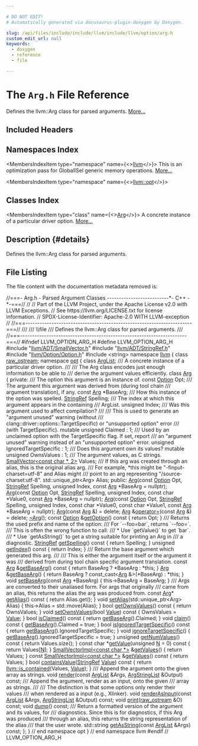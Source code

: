 ```yaml
---

# DO NOT EDIT!
# Automatically generated via docusaurus-plugin-doxygen by Doxygen.

slug: /api/files/include/include/llvm/include/llvm/option/arg-h
custom_edit_url: null
keywords:
  - doxygen
  - reference
  - file

---
```





# The `Arg.h` File Reference

<DoxygenPage pluginConfig={pluginConfig}>

Defines the llvm::Arg class for parsed arguments. <a href="#details">More...</a>

## Included Headers

<IncludesList>
<IncludesListItem
  filePath="llvm/ADT/SmallVector.h"
  permalink="/docs/api/files/include/include/llvm/include/llvm/adt/smallvector-h"
  isLocal="true" />
<IncludesListItem
  filePath="llvm/ADT/StringRef.h"
  permalink="/docs/api/files/include/include/llvm/include/llvm/adt/stringref-h"
  isLocal="true" />
<IncludesListItem
  filePath="llvm/Option/Option.h"
  permalink="/docs/api/files/include/include/llvm/include/llvm/option/option-h"
  isLocal="true" />
<IncludesListItem
  filePath="string"
  permalink=""
  isLocal="false" />
</IncludesList>

## Namespaces Index

<MembersIndex>

<MembersIndexItem
  type="namespace"
  name={<><a href="/docs/api/namespaces/llvm">llvm</a></>}>
This is an optimization pass for GlobalISel generic memory operations. <a href="/docs/api/namespaces/llvm/#details">More...</a>
</MembersIndexItem>

<MembersIndexItem
  type="namespace"
  name={<><a href="/docs/api/namespaces/llvm/opt">llvm::opt</a></>}>
</MembersIndexItem>

</MembersIndex>

## Classes Index

<MembersIndex>

<MembersIndexItem
  type="class"
  name={<><a href="/docs/api/classes/llvm/opt/arg">Arg</a></>}>
A concrete instance of a particular driver option. <a href="/docs/api/classes/llvm/opt/arg/#details">More...</a>
</MembersIndexItem>

</MembersIndex>

## Description {#details}

Defines the llvm::Arg class for parsed arguments.

## File Listing

The file content with the documentation metadata removed is:

<ProgramListing>

<Link id="l00001" /><CodeLine lineNumber="1"><span class="doxyHighlightComment">//===- Arg.h - Parsed Argument Classes --------------------------&#42;- C++ -&#42;-===//</span></CodeLine>
<Link id="l00002" /><CodeLine lineNumber="2"><span class="doxyHighlightComment">//</span></CodeLine>
<Link id="l00003" /><CodeLine lineNumber="3"><span class="doxyHighlightComment">// Part of the LLVM Project, under the Apache License v2.0 with LLVM Exceptions.</span></CodeLine>
<Link id="l00004" /><CodeLine lineNumber="4"><span class="doxyHighlightComment">// See https://llvm.org/LICENSE.txt for license information.</span></CodeLine>
<Link id="l00005" /><CodeLine lineNumber="5"><span class="doxyHighlightComment">// SPDX-License-Identifier: Apache-2.0 WITH LLVM-exception</span></CodeLine>
<Link id="l00006" /><CodeLine lineNumber="6"><span class="doxyHighlightComment">//</span></CodeLine>
<Link id="l00007" /><CodeLine lineNumber="7"><span class="doxyHighlightComment">//===----------------------------------------------------------------------===//</span></CodeLine>
<Link id="l00008" /><CodeLine lineNumber="8"><span class="doxyHighlightComment">///</span></CodeLine>
<Link id="l00009" /><CodeLine lineNumber="9"><span class="doxyHighlightComment">/// \\file</span></CodeLine>
<Link id="l00010" /><CodeLine lineNumber="10"><span class="doxyHighlightComment">/// Defines the llvm::Arg class for parsed arguments.</span></CodeLine>
<Link id="l00011" /><CodeLine lineNumber="11"><span class="doxyHighlightComment">///</span></CodeLine>
<Link id="l00012" /><CodeLine lineNumber="12"><span class="doxyHighlightComment">//===----------------------------------------------------------------------===//</span></CodeLine>
<Link id="l00013" /><CodeLine lineNumber="13"></CodeLine>
<Link id="l00014" /><CodeLine lineNumber="14"><span class="doxyHighlightPreprocessor">#ifndef LLVM&#95;OPTION&#95;ARG&#95;H</span></CodeLine>
<Link id="l00015" /><CodeLine lineNumber="15"><span class="doxyHighlightPreprocessor">#define LLVM&#95;OPTION&#95;ARG&#95;H</span></CodeLine>
<Link id="l00016" /><CodeLine lineNumber="16"></CodeLine>
<Link id="l00017" /><CodeLine lineNumber="17"><span class="doxyHighlightPreprocessor">#include &quot;<a href="/docs/api/files/include/include/llvm/include/llvm/adt/smallvector-h">llvm/ADT/SmallVector.h</a>&quot;</span></CodeLine>
<Link id="l00018" /><CodeLine lineNumber="18"><span class="doxyHighlightPreprocessor">#include &quot;<a href="/docs/api/files/include/include/llvm/include/llvm/adt/stringref-h">llvm/ADT/StringRef.h</a>&quot;</span></CodeLine>
<Link id="l00019" /><CodeLine lineNumber="19"><span class="doxyHighlightPreprocessor">#include &quot;<a href="/docs/api/files/include/include/llvm/include/llvm/option/option-h">llvm/Option/Option.h</a>&quot;</span></CodeLine>
<Link id="l00020" /><CodeLine lineNumber="20"><span class="doxyHighlightPreprocessor">#include &lt;string&gt;</span></CodeLine>
<Link id="l00021" /><CodeLine lineNumber="21"></CodeLine>
<Link id="l00022" /><CodeLine lineNumber="22"><span class="doxyHighlightKeyword">namespace </span><span class="doxyHighlight"><a href="/docs/api/namespaces/llvm">llvm</a> &#123;</span></CodeLine>
<Link id="l00023" /><CodeLine lineNumber="23"></CodeLine>
<Link id="l00024" /><CodeLine lineNumber="24"><span class="doxyHighlightKeyword">class </span><span class="doxyHighlight"><a href="/docs/api/classes/llvm/raw-ostream">raw&#95;ostream</a>;</span></CodeLine>
<Link id="l00025" /><CodeLine lineNumber="25"></CodeLine>
<Link id="l00026" /><CodeLine lineNumber="26" lineLink="/docs/api/namespaces/llvm/opt"><span class="doxyHighlightKeyword">namespace </span><span class="doxyHighlight"><a href="/docs/api/namespaces/llvm/opt">opt</a> &#123;</span></CodeLine>
<Link id="l00027" /><CodeLine lineNumber="27"></CodeLine>
<Link id="l00028" /><CodeLine lineNumber="28"><span class="doxyHighlightKeyword">class </span><span class="doxyHighlight"><a href="/docs/api/classes/llvm/opt/arglist">ArgList</a>;</span></CodeLine>
<Link id="l00029" /><CodeLine lineNumber="29"></CodeLine>
<Link id="l00030" /><CodeLine lineNumber="30"><span class="doxyHighlightComment">/// A concrete instance of a particular driver option.</span></CodeLine>
<Link id="l00031" /><CodeLine lineNumber="31"><span class="doxyHighlightComment">///</span></CodeLine>
<Link id="l00032" /><CodeLine lineNumber="32"><span class="doxyHighlightComment">/// The Arg class encodes just enough information to be able to</span></CodeLine>
<Link id="l00033" /><CodeLine lineNumber="33"><span class="doxyHighlightComment">/// derive the argument values efficiently.</span></CodeLine>
<Link id="l00034" /><CodeLine lineNumber="34" lineLink="/docs/api/classes/llvm/opt/arg"><span class="doxyHighlightKeyword">class </span><span class="doxyHighlight"><a href="/docs/api/classes/llvm/opt/arg/#a5b0d66db2f3d222a19a243a3c2ede670">Arg</a> &#123;</span></CodeLine>
<Link id="l00035" /><CodeLine lineNumber="35"><span class="doxyHighlightKeyword">private</span><span class="doxyHighlight">:</span></CodeLine>
<Link id="l00036" /><CodeLine lineNumber="36"><span class="doxyHighlightComment">  /// The option this argument is an instance of.</span></CodeLine>
<Link id="l00037" /><CodeLine lineNumber="37"><span class="doxyHighlight">  </span><span class="doxyHighlightKeyword">const</span><span class="doxyHighlight"> <a href="/docs/api/classes/llvm/opt/option">Option</a> Opt;</span></CodeLine>
<Link id="l00038" /><CodeLine lineNumber="38"></CodeLine>
<Link id="l00039" /><CodeLine lineNumber="39"><span class="doxyHighlightComment">  /// The argument this argument was derived from (during tool chain</span></CodeLine>
<Link id="l00040" /><CodeLine lineNumber="40"><span class="doxyHighlightComment">  /// argument translation), if any.</span></CodeLine>
<Link id="l00041" /><CodeLine lineNumber="41"><span class="doxyHighlight">  </span><span class="doxyHighlightKeyword">const</span><span class="doxyHighlight"> <a href="/docs/api/classes/llvm/opt/arg/#a5b0d66db2f3d222a19a243a3c2ede670">Arg</a> &#42;BaseArg;</span></CodeLine>
<Link id="l00042" /><CodeLine lineNumber="42"></CodeLine>
<Link id="l00043" /><CodeLine lineNumber="43"><span class="doxyHighlightComment">  /// How this instance of the option was spelled.</span></CodeLine>
<Link id="l00044" /><CodeLine lineNumber="44"><span class="doxyHighlight">  <a href="/docs/api/classes/llvm/stringref">StringRef</a> Spelling;</span></CodeLine>
<Link id="l00045" /><CodeLine lineNumber="45"></CodeLine>
<Link id="l00046" /><CodeLine lineNumber="46"><span class="doxyHighlightComment">  /// The index at which this argument appears in the containing</span></CodeLine>
<Link id="l00047" /><CodeLine lineNumber="47"><span class="doxyHighlightComment">  /// ArgList.</span></CodeLine>
<Link id="l00048" /><CodeLine lineNumber="48"><span class="doxyHighlight">  </span><span class="doxyHighlightKeywordType">unsigned</span><span class="doxyHighlight"> Index;</span></CodeLine>
<Link id="l00049" /><CodeLine lineNumber="49"></CodeLine>
<Link id="l00050" /><CodeLine lineNumber="50"><span class="doxyHighlightComment">  /// Was this argument used to affect compilation?</span></CodeLine>
<Link id="l00051" /><CodeLine lineNumber="51"><span class="doxyHighlightComment">  ///</span></CodeLine>
<Link id="l00052" /><CodeLine lineNumber="52"><span class="doxyHighlightComment">  /// This is used to generate an &quot;argument unused&quot; warning (without</span></CodeLine>
<Link id="l00053" /><CodeLine lineNumber="53"><span class="doxyHighlightComment">  /// clang::driver::options::TargetSpecific) or &quot;unsupported option&quot; error</span></CodeLine>
<Link id="l00054" /><CodeLine lineNumber="54"><span class="doxyHighlightComment">  /// (with TargetSpecific).</span></CodeLine>
<Link id="l00055" /><CodeLine lineNumber="55"><span class="doxyHighlight">  </span><span class="doxyHighlightKeyword">mutable</span><span class="doxyHighlight"> </span><span class="doxyHighlightKeywordType">unsigned</span><span class="doxyHighlight"> Claimed : 1;</span></CodeLine>
<Link id="l00056" /><CodeLine lineNumber="56"></CodeLine>
<Link id="l00057" /><CodeLine lineNumber="57"><span class="doxyHighlightComment">  /// Used by an unclaimed option with the TargetSpecific flag. If set, report</span></CodeLine>
<Link id="l00058" /><CodeLine lineNumber="58"><span class="doxyHighlightComment">  /// an &quot;argument unused&quot; warning instead of an &quot;unsupported option&quot; error.</span></CodeLine>
<Link id="l00059" /><CodeLine lineNumber="59"><span class="doxyHighlight">  </span><span class="doxyHighlightKeywordType">unsigned</span><span class="doxyHighlight"> IgnoredTargetSpecific : 1;</span></CodeLine>
<Link id="l00060" /><CodeLine lineNumber="60"></CodeLine>
<Link id="l00061" /><CodeLine lineNumber="61"><span class="doxyHighlightComment">  /// Does this argument own its values?</span></CodeLine>
<Link id="l00062" /><CodeLine lineNumber="62"><span class="doxyHighlight">  </span><span class="doxyHighlightKeyword">mutable</span><span class="doxyHighlight"> </span><span class="doxyHighlightKeywordType">unsigned</span><span class="doxyHighlight"> OwnsValues : 1;</span></CodeLine>
<Link id="l00063" /><CodeLine lineNumber="63"></CodeLine>
<Link id="l00064" /><CodeLine lineNumber="64"><span class="doxyHighlightComment">  /// The argument values, as C strings.</span></CodeLine>
<Link id="l00065" /><CodeLine lineNumber="65"><span class="doxyHighlight">  <a href="/docs/api/classes/llvm/smallvector">SmallVector&lt;const char &#42;, 2&gt;</a> Values;</span></CodeLine>
<Link id="l00066" /><CodeLine lineNumber="66"></CodeLine>
<Link id="l00067" /><CodeLine lineNumber="67"><span class="doxyHighlightComment">  /// If this arg was created through an alias, this is the original alias arg.</span></CodeLine>
<Link id="l00068" /><CodeLine lineNumber="68"><span class="doxyHighlightComment">  /// For example, &#42;this might be &quot;-finput-charset=utf-8&quot; and Alias might</span></CodeLine>
<Link id="l00069" /><CodeLine lineNumber="69"><span class="doxyHighlightComment">  /// point to an arg representing &quot;/source-charset:utf-8&quot;.</span></CodeLine>
<Link id="l00070" /><CodeLine lineNumber="70"><span class="doxyHighlight">  std::unique&#95;ptr&lt;Arg&gt; Alias;</span></CodeLine>
<Link id="l00071" /><CodeLine lineNumber="71"></CodeLine>
<Link id="l00072" /><CodeLine lineNumber="72"><span class="doxyHighlightKeyword">public</span><span class="doxyHighlight">:</span></CodeLine>
<Link id="l00073" /><CodeLine lineNumber="73"><span class="doxyHighlight">  <a href="/docs/api/classes/llvm/opt/arg/#a5b0d66db2f3d222a19a243a3c2ede670">Arg</a>(</span><span class="doxyHighlightKeyword">const</span><span class="doxyHighlight"> <a href="/docs/api/classes/llvm/opt/option">Option</a> Opt, <a href="/docs/api/classes/llvm/stringref">StringRef</a> Spelling, </span><span class="doxyHighlightKeywordType">unsigned</span><span class="doxyHighlight"> Index,</span></CodeLine>
<Link id="l00074" /><CodeLine lineNumber="74"><span class="doxyHighlight">      </span><span class="doxyHighlightKeyword">const</span><span class="doxyHighlight"> <a href="/docs/api/classes/llvm/opt/arg/#a5b0d66db2f3d222a19a243a3c2ede670">Arg</a> &#42;BaseArg = </span><span class="doxyHighlightKeyword">nullptr</span><span class="doxyHighlight">);</span></CodeLine>
<Link id="l00075" /><CodeLine lineNumber="75"><span class="doxyHighlight">  <a href="/docs/api/classes/llvm/opt/arg/#a5b0d66db2f3d222a19a243a3c2ede670">Arg</a>(</span><span class="doxyHighlightKeyword">const</span><span class="doxyHighlight"> <a href="/docs/api/classes/llvm/opt/option">Option</a> Opt, <a href="/docs/api/classes/llvm/stringref">StringRef</a> Spelling, </span><span class="doxyHighlightKeywordType">unsigned</span><span class="doxyHighlight"> Index,</span></CodeLine>
<Link id="l00076" /><CodeLine lineNumber="76"><span class="doxyHighlight">      </span><span class="doxyHighlightKeyword">const</span><span class="doxyHighlight"> </span><span class="doxyHighlightKeywordType">char</span><span class="doxyHighlight"> &#42;Value0, </span><span class="doxyHighlightKeyword">const</span><span class="doxyHighlight"> <a href="/docs/api/classes/llvm/opt/arg/#a5b0d66db2f3d222a19a243a3c2ede670">Arg</a> &#42;BaseArg = </span><span class="doxyHighlightKeyword">nullptr</span><span class="doxyHighlight">);</span></CodeLine>
<Link id="l00077" /><CodeLine lineNumber="77"><span class="doxyHighlight">  <a href="/docs/api/classes/llvm/opt/arg/#a5b0d66db2f3d222a19a243a3c2ede670">Arg</a>(</span><span class="doxyHighlightKeyword">const</span><span class="doxyHighlight"> <a href="/docs/api/classes/llvm/opt/option">Option</a> Opt, <a href="/docs/api/classes/llvm/stringref">StringRef</a> Spelling, </span><span class="doxyHighlightKeywordType">unsigned</span><span class="doxyHighlight"> Index,</span></CodeLine>
<Link id="l00078" /><CodeLine lineNumber="78"><span class="doxyHighlight">      </span><span class="doxyHighlightKeyword">const</span><span class="doxyHighlight"> </span><span class="doxyHighlightKeywordType">char</span><span class="doxyHighlight"> &#42;Value0, </span><span class="doxyHighlightKeyword">const</span><span class="doxyHighlight"> </span><span class="doxyHighlightKeywordType">char</span><span class="doxyHighlight"> &#42;Value1, </span><span class="doxyHighlightKeyword">const</span><span class="doxyHighlight"> <a href="/docs/api/classes/llvm/opt/arg/#a5b0d66db2f3d222a19a243a3c2ede670">Arg</a> &#42;BaseArg = </span><span class="doxyHighlightKeyword">nullptr</span><span class="doxyHighlight">);</span></CodeLine>
<Link id="l00079" /><CodeLine lineNumber="79" lineLink="/docs/api/classes/llvm/opt/arg/#a86caf310a5976603997aa99a80a1601f"><span class="doxyHighlight">  <a href="/docs/api/classes/llvm/opt/arg/#a86caf310a5976603997aa99a80a1601f">Arg</a>(</span><span class="doxyHighlightKeyword">const</span><span class="doxyHighlight"> <a href="/docs/api/classes/llvm/opt/arg/#a5b0d66db2f3d222a19a243a3c2ede670">Arg</a> &amp;) = </span><span class="doxyHighlightKeyword">delete</span><span class="doxyHighlight">;</span></CodeLine>
<Link id="l00080" /><CodeLine lineNumber="80" lineLink="/docs/api/classes/llvm/opt/arg/#a62592ff96a912f9c4734124b9fcd8a19"><span class="doxyHighlight">  <a href="/docs/api/classes/llvm/opt/arg/#a5b0d66db2f3d222a19a243a3c2ede670">Arg</a> &amp;<a href="/docs/api/classes/llvm/opt/arg/#a62592ff96a912f9c4734124b9fcd8a19">operator=</a>(</span><span class="doxyHighlightKeyword">const</span><span class="doxyHighlight"> <a href="/docs/api/classes/llvm/opt/arg/#a5b0d66db2f3d222a19a243a3c2ede670">Arg</a> &amp;) = </span><span class="doxyHighlightKeyword">delete</span><span class="doxyHighlight">;</span></CodeLine>
<Link id="l00081" /><CodeLine lineNumber="81"><span class="doxyHighlight">  <a href="/docs/api/classes/llvm/opt/arg/#ac134760e8dc2be78ae5fc7b13d5fc05c">~Arg</a>();</span></CodeLine>
<Link id="l00082" /><CodeLine lineNumber="82"></CodeLine>
<Link id="l00083" /><CodeLine lineNumber="83" lineLink="/docs/api/classes/llvm/opt/arg/#a666ec80cc708a588992a87278c4e1f74"><span class="doxyHighlight">  </span><span class="doxyHighlightKeyword">const</span><span class="doxyHighlight"> <a href="/docs/api/classes/llvm/opt/option">Option</a> &amp;<a href="/docs/api/classes/llvm/opt/arg/#a666ec80cc708a588992a87278c4e1f74">getOption</a>()</span><span class="doxyHighlightKeyword"> const </span><span class="doxyHighlight">&#123; </span><span class="doxyHighlightKeywordFlow">return</span><span class="doxyHighlight"> Opt; &#125;</span></CodeLine>
<Link id="l00084" /><CodeLine lineNumber="84"></CodeLine>
<Link id="l00085" /><CodeLine lineNumber="85"><span class="doxyHighlightComment">  /// Returns the used prefix and name of the option:</span></CodeLine>
<Link id="l00086" /><CodeLine lineNumber="86"><span class="doxyHighlightComment">  /// For &#96;--foo=bar&#96;, returns &#96;--foo=&#96;.</span></CodeLine>
<Link id="l00087" /><CodeLine lineNumber="87"><span class="doxyHighlightComment">  /// This is often the wrong function to call:</span></CodeLine>
<Link id="l00088" /><CodeLine lineNumber="88"><span class="doxyHighlightComment">  /// &#42; Use &#96;getValue()&#96; to get &#96;bar&#96;.</span></CodeLine>
<Link id="l00089" /><CodeLine lineNumber="89"><span class="doxyHighlightComment">  /// &#42; Use &#96;getAsString()&#96; to get a string suitable for printing an Arg in</span></CodeLine>
<Link id="l00090" /><CodeLine lineNumber="90"><span class="doxyHighlightComment">  ///   a diagnostic.</span></CodeLine>
<Link id="l00091" /><CodeLine lineNumber="91" lineLink="/docs/api/classes/llvm/opt/arg/#a4e47a861c3eadf9c29201f82d126871a"><span class="doxyHighlight">  <a href="/docs/api/classes/llvm/stringref">StringRef</a> <a href="/docs/api/classes/llvm/opt/arg/#a4e47a861c3eadf9c29201f82d126871a">getSpelling</a>()</span><span class="doxyHighlightKeyword"> const </span><span class="doxyHighlight">&#123; </span><span class="doxyHighlightKeywordFlow">return</span><span class="doxyHighlight"> Spelling; &#125;</span></CodeLine>
<Link id="l00092" /><CodeLine lineNumber="92"></CodeLine>
<Link id="l00093" /><CodeLine lineNumber="93" lineLink="/docs/api/classes/llvm/opt/arg/#aa4bc2ba2f9a43c63f42d58d8412c6eda"><span class="doxyHighlight">  </span><span class="doxyHighlightKeywordType">unsigned</span><span class="doxyHighlight"> <a href="/docs/api/classes/llvm/opt/arg/#aa4bc2ba2f9a43c63f42d58d8412c6eda">getIndex</a>()</span><span class="doxyHighlightKeyword"> const </span><span class="doxyHighlight">&#123; </span><span class="doxyHighlightKeywordFlow">return</span><span class="doxyHighlight"> Index; &#125;</span></CodeLine>
<Link id="l00094" /><CodeLine lineNumber="94"></CodeLine>
<Link id="l00095" /><CodeLine lineNumber="95"><span class="doxyHighlightComment">  /// Return the base argument which generated this arg.</span></CodeLine>
<Link id="l00096" /><CodeLine lineNumber="96"><span class="doxyHighlightComment">  ///</span></CodeLine>
<Link id="l00097" /><CodeLine lineNumber="97"><span class="doxyHighlightComment">  /// This is either the argument itself or the argument it was</span></CodeLine>
<Link id="l00098" /><CodeLine lineNumber="98"><span class="doxyHighlightComment">  /// derived from during tool chain specific argument translation.</span></CodeLine>
<Link id="l00099" /><CodeLine lineNumber="99" lineLink="/docs/api/classes/llvm/opt/arg/#a14874091f02f61eef3906ebf03701d05"><span class="doxyHighlight">  </span><span class="doxyHighlightKeyword">const</span><span class="doxyHighlight"> <a href="/docs/api/classes/llvm/opt/arg/#a5b0d66db2f3d222a19a243a3c2ede670">Arg</a> &amp;<a href="/docs/api/classes/llvm/opt/arg/#a14874091f02f61eef3906ebf03701d05">getBaseArg</a>()</span><span class="doxyHighlightKeyword"> const </span><span class="doxyHighlight">&#123;</span></CodeLine>
<Link id="l00100" /><CodeLine lineNumber="100"><span class="doxyHighlight">    </span><span class="doxyHighlightKeywordFlow">return</span><span class="doxyHighlight"> BaseArg ? &#42;BaseArg : &#42;</span><span class="doxyHighlightKeyword">this</span><span class="doxyHighlight">;</span></CodeLine>
<Link id="l00101" /><CodeLine lineNumber="101"><span class="doxyHighlight">  &#125;</span></CodeLine>
<Link id="l00102" /><CodeLine lineNumber="102" lineLink="/docs/api/classes/llvm/opt/arg/#a75cbed0ab331ea130c7ed6ca4d9b2e50"><span class="doxyHighlight">  <a href="/docs/api/classes/llvm/opt/arg/#a5b0d66db2f3d222a19a243a3c2ede670">Arg</a> &amp;<a href="/docs/api/classes/llvm/opt/arg/#a75cbed0ab331ea130c7ed6ca4d9b2e50">getBaseArg</a>() &#123; </span><span class="doxyHighlightKeywordFlow">return</span><span class="doxyHighlight"> BaseArg ? </span><span class="doxyHighlightKeyword">const&#95;cast&lt;</span><span class="doxyHighlight"><a href="/docs/api/classes/llvm/opt/arg/#a5b0d66db2f3d222a19a243a3c2ede670">Arg</a> &amp;</span><span class="doxyHighlightKeyword">&gt;</span><span class="doxyHighlight">(&#42;BaseArg) : &#42;</span><span class="doxyHighlightKeyword">this</span><span class="doxyHighlight">; &#125;</span></CodeLine>
<Link id="l00103" /><CodeLine lineNumber="103" lineLink="/docs/api/classes/llvm/opt/arg/#a8f09f1a62e0c45d4a382ea58bd117933"><span class="doxyHighlight">  </span><span class="doxyHighlightKeywordType">void</span><span class="doxyHighlight"> <a href="/docs/api/classes/llvm/opt/arg/#a8f09f1a62e0c45d4a382ea58bd117933">setBaseArg</a>(</span><span class="doxyHighlightKeyword">const</span><span class="doxyHighlight"> <a href="/docs/api/classes/llvm/opt/arg/#a5b0d66db2f3d222a19a243a3c2ede670">Arg</a> &#42;BaseArg) &#123; this-&gt;BaseArg = BaseArg; &#125;</span></CodeLine>
<Link id="l00104" /><CodeLine lineNumber="104"></CodeLine>
<Link id="l00105" /><CodeLine lineNumber="105"><span class="doxyHighlightComment">  /// Args are converted to their unaliased form.  For args that originally</span></CodeLine>
<Link id="l00106" /><CodeLine lineNumber="106"><span class="doxyHighlightComment">  /// came from an alias, this returns the alias the arg was produced from.</span></CodeLine>
<Link id="l00107" /><CodeLine lineNumber="107" lineLink="/docs/api/classes/llvm/opt/arg/#aadc3b8d31ac039482bfa90b88eb4bc7f"><span class="doxyHighlight">  </span><span class="doxyHighlightKeyword">const</span><span class="doxyHighlight"> <a href="/docs/api/classes/llvm/opt/arg/#a5b0d66db2f3d222a19a243a3c2ede670">Arg</a>&#42; <a href="/docs/api/classes/llvm/opt/arg/#aadc3b8d31ac039482bfa90b88eb4bc7f">getAlias</a>()</span><span class="doxyHighlightKeyword"> const </span><span class="doxyHighlight">&#123; </span><span class="doxyHighlightKeywordFlow">return</span><span class="doxyHighlight"> Alias.get(); &#125;</span></CodeLine>
<Link id="l00108" /><CodeLine lineNumber="108" lineLink="/docs/api/classes/llvm/opt/arg/#a2bc085c3dfadc9cd2e1e07301b612827"><span class="doxyHighlight">  </span><span class="doxyHighlightKeywordType">void</span><span class="doxyHighlight"> <a href="/docs/api/classes/llvm/opt/arg/#a2bc085c3dfadc9cd2e1e07301b612827">setAlias</a>(std::unique&#95;ptr&lt;Arg&gt; Alias) &#123; this-&gt;Alias = std::move(Alias); &#125;</span></CodeLine>
<Link id="l00109" /><CodeLine lineNumber="109"></CodeLine>
<Link id="l00110" /><CodeLine lineNumber="110" lineLink="/docs/api/classes/llvm/opt/arg/#a29d52b9fb127c8147a41bda94dbe004c"><span class="doxyHighlight">  </span><span class="doxyHighlightKeywordType">bool</span><span class="doxyHighlight"> <a href="/docs/api/classes/llvm/opt/arg/#a29d52b9fb127c8147a41bda94dbe004c">getOwnsValues</a>()</span><span class="doxyHighlightKeyword"> const </span><span class="doxyHighlight">&#123; </span><span class="doxyHighlightKeywordFlow">return</span><span class="doxyHighlight"> OwnsValues; &#125;</span></CodeLine>
<Link id="l00111" /><CodeLine lineNumber="111" lineLink="/docs/api/classes/llvm/opt/arg/#a7ff387bacccd19c72cfd221be08db836"><span class="doxyHighlight">  </span><span class="doxyHighlightKeywordType">void</span><span class="doxyHighlight"> <a href="/docs/api/classes/llvm/opt/arg/#a7ff387bacccd19c72cfd221be08db836">setOwnsValues</a>(</span><span class="doxyHighlightKeywordType">bool</span><span class="doxyHighlight"> <a href="/docs/api/classes/llvm/value">Value</a>)</span><span class="doxyHighlightKeyword"> const </span><span class="doxyHighlight">&#123; OwnsValues = <a href="/docs/api/classes/llvm/value">Value</a>; &#125;</span></CodeLine>
<Link id="l00112" /><CodeLine lineNumber="112"></CodeLine>
<Link id="l00113" /><CodeLine lineNumber="113" lineLink="/docs/api/classes/llvm/opt/arg/#a78b7b00f492ac682e070f08e6a263d33"><span class="doxyHighlight">  </span><span class="doxyHighlightKeywordType">bool</span><span class="doxyHighlight"> <a href="/docs/api/classes/llvm/opt/arg/#a78b7b00f492ac682e070f08e6a263d33">isClaimed</a>()</span><span class="doxyHighlightKeyword"> const </span><span class="doxyHighlight">&#123; </span><span class="doxyHighlightKeywordFlow">return</span><span class="doxyHighlight"> <a href="/docs/api/classes/llvm/opt/arg/#a14874091f02f61eef3906ebf03701d05">getBaseArg</a>().Claimed; &#125;</span></CodeLine>
<Link id="l00114" /><CodeLine lineNumber="114" lineLink="/docs/api/classes/llvm/opt/arg/#acb283e68273392bc0169fe79b4e8e134"><span class="doxyHighlight">  </span><span class="doxyHighlightKeywordType">void</span><span class="doxyHighlight"> <a href="/docs/api/classes/llvm/opt/arg/#acb283e68273392bc0169fe79b4e8e134">claim</a>()</span><span class="doxyHighlightKeyword"> const </span><span class="doxyHighlight">&#123; <a href="/docs/api/classes/llvm/opt/arg/#a14874091f02f61eef3906ebf03701d05">getBaseArg</a>().Claimed = </span><span class="doxyHighlightKeyword">true</span><span class="doxyHighlight">; &#125;</span></CodeLine>
<Link id="l00115" /><CodeLine lineNumber="115"></CodeLine>
<Link id="l00116" /><CodeLine lineNumber="116" lineLink="/docs/api/classes/llvm/opt/arg/#ada99fd6a3a004b686ca49375b9208d10"><span class="doxyHighlight">  </span><span class="doxyHighlightKeywordType">bool</span><span class="doxyHighlight"> <a href="/docs/api/classes/llvm/opt/arg/#ada99fd6a3a004b686ca49375b9208d10">isIgnoredTargetSpecific</a>()</span><span class="doxyHighlightKeyword"> const </span><span class="doxyHighlight">&#123;</span></CodeLine>
<Link id="l00117" /><CodeLine lineNumber="117"><span class="doxyHighlight">    </span><span class="doxyHighlightKeywordFlow">return</span><span class="doxyHighlight"> <a href="/docs/api/classes/llvm/opt/arg/#a14874091f02f61eef3906ebf03701d05">getBaseArg</a>().IgnoredTargetSpecific;</span></CodeLine>
<Link id="l00118" /><CodeLine lineNumber="118"><span class="doxyHighlight">  &#125;</span></CodeLine>
<Link id="l00119" /><CodeLine lineNumber="119" lineLink="/docs/api/classes/llvm/opt/arg/#a8d02fe7a5fa8fc4956680c0fc7a8c0a5"><span class="doxyHighlight">  </span><span class="doxyHighlightKeywordType">void</span><span class="doxyHighlight"> <a href="/docs/api/classes/llvm/opt/arg/#a8d02fe7a5fa8fc4956680c0fc7a8c0a5">ignoreTargetSpecific</a>() &#123;</span></CodeLine>
<Link id="l00120" /><CodeLine lineNumber="120"><span class="doxyHighlight">    <a href="/docs/api/classes/llvm/opt/arg/#a14874091f02f61eef3906ebf03701d05">getBaseArg</a>().IgnoredTargetSpecific = </span><span class="doxyHighlightKeyword">true</span><span class="doxyHighlight">;</span></CodeLine>
<Link id="l00121" /><CodeLine lineNumber="121"><span class="doxyHighlight">  &#125;</span></CodeLine>
<Link id="l00122" /><CodeLine lineNumber="122"></CodeLine>
<Link id="l00123" /><CodeLine lineNumber="123" lineLink="/docs/api/classes/llvm/opt/arg/#a90ae7bd6767672f9380640a5b784d04f"><span class="doxyHighlight">  </span><span class="doxyHighlightKeywordType">unsigned</span><span class="doxyHighlight"> <a href="/docs/api/classes/llvm/opt/arg/#a90ae7bd6767672f9380640a5b784d04f">getNumValues</a>()</span><span class="doxyHighlightKeyword"> const </span><span class="doxyHighlight">&#123; </span><span class="doxyHighlightKeywordFlow">return</span><span class="doxyHighlight"> Values.size(); &#125;</span></CodeLine>
<Link id="l00124" /><CodeLine lineNumber="124"></CodeLine>
<Link id="l00125" /><CodeLine lineNumber="125" lineLink="/docs/api/classes/llvm/opt/arg/#ac268590692356db84db78050196b4940"><span class="doxyHighlight">  </span><span class="doxyHighlightKeyword">const</span><span class="doxyHighlight"> </span><span class="doxyHighlightKeywordType">char</span><span class="doxyHighlight"> &#42;<a href="/docs/api/classes/llvm/opt/arg/#ac268590692356db84db78050196b4940">getValue</a>(</span><span class="doxyHighlightKeywordType">unsigned</span><span class="doxyHighlight"> <a href="/docs/api/files/lib/lib/support/regcomp-c/#a0240ac851181b84ac374872dc5434ee4">N</a> = 0)</span><span class="doxyHighlightKeyword"> const </span><span class="doxyHighlight">&#123;</span></CodeLine>
<Link id="l00126" /><CodeLine lineNumber="126"><span class="doxyHighlight">    </span><span class="doxyHighlightKeywordFlow">return</span><span class="doxyHighlight"> Values&#91;<a href="/docs/api/files/lib/lib/support/regcomp-c/#a0240ac851181b84ac374872dc5434ee4">N</a>&#93;;</span></CodeLine>
<Link id="l00127" /><CodeLine lineNumber="127"><span class="doxyHighlight">  &#125;</span></CodeLine>
<Link id="l00128" /><CodeLine lineNumber="128"></CodeLine>
<Link id="l00129" /><CodeLine lineNumber="129" lineLink="/docs/api/classes/llvm/opt/arg/#a5fae2e9403c3f2b91455abe787c41add"><span class="doxyHighlight">  <a href="/docs/api/classes/llvm/smallvectorimpl">SmallVectorImpl&lt;const char &#42;&gt;</a> &amp;<a href="/docs/api/classes/llvm/opt/arg/#a5fae2e9403c3f2b91455abe787c41add">getValues</a>() &#123; </span><span class="doxyHighlightKeywordFlow">return</span><span class="doxyHighlight"> Values; &#125;</span></CodeLine>
<Link id="l00130" /><CodeLine lineNumber="130" lineLink="/docs/api/classes/llvm/opt/arg/#aad0ffef2b55df118bcf9d392785370b9"><span class="doxyHighlight">  </span><span class="doxyHighlightKeyword">const</span><span class="doxyHighlight"> <a href="/docs/api/classes/llvm/smallvectorimpl">SmallVectorImpl&lt;const char &#42;&gt;</a> &amp;<a href="/docs/api/classes/llvm/opt/arg/#aad0ffef2b55df118bcf9d392785370b9">getValues</a>()</span><span class="doxyHighlightKeyword"> const </span><span class="doxyHighlight">&#123; </span><span class="doxyHighlightKeywordFlow">return</span><span class="doxyHighlight"> Values; &#125;</span></CodeLine>
<Link id="l00131" /><CodeLine lineNumber="131"></CodeLine>
<Link id="l00132" /><CodeLine lineNumber="132" lineLink="/docs/api/classes/llvm/opt/arg/#a17be2db4b7f70cff4544ab05ddd8c1c6"><span class="doxyHighlight">  </span><span class="doxyHighlightKeywordType">bool</span><span class="doxyHighlight"> <a href="/docs/api/classes/llvm/opt/arg/#a17be2db4b7f70cff4544ab05ddd8c1c6">containsValue</a>(<a href="/docs/api/classes/llvm/stringref">StringRef</a> <a href="/docs/api/classes/llvm/value">Value</a>)</span><span class="doxyHighlightKeyword"> const </span><span class="doxyHighlight">&#123;</span></CodeLine>
<Link id="l00133" /><CodeLine lineNumber="133"><span class="doxyHighlight">    </span><span class="doxyHighlightKeywordFlow">return</span><span class="doxyHighlight"> <a href="/docs/api/namespaces/llvm/#acd1cd968cb420c82d70926920fcdc7d7">llvm::is&#95;contained</a>(Values, <a href="/docs/api/classes/llvm/value">Value</a>);</span></CodeLine>
<Link id="l00134" /><CodeLine lineNumber="134"><span class="doxyHighlight">  &#125;</span></CodeLine>
<Link id="l00135" /><CodeLine lineNumber="135"></CodeLine>
<Link id="l00136" /><CodeLine lineNumber="136"><span class="doxyHighlightComment">  /// Append the argument onto the given array as strings.</span></CodeLine>
<Link id="l00137" /><CodeLine lineNumber="137"><span class="doxyHighlight">  </span><span class="doxyHighlightKeywordType">void</span><span class="doxyHighlight"> <a href="/docs/api/classes/llvm/opt/arg/#a05377ec092a5d076c82dd3285317e6fa">render</a>(</span><span class="doxyHighlightKeyword">const</span><span class="doxyHighlight"> <a href="/docs/api/classes/llvm/opt/arglist">ArgList</a> &amp;Args, <a href="/docs/api/namespaces/llvm/opt/#a2ceb2416aeccdb4b087e29abc8c6b52f">ArgStringList</a> &amp;Output) </span><span class="doxyHighlightKeyword">const</span><span class="doxyHighlight">;</span></CodeLine>
<Link id="l00138" /><CodeLine lineNumber="138"></CodeLine>
<Link id="l00139" /><CodeLine lineNumber="139"><span class="doxyHighlightComment">  /// Append the argument, render as an input, onto the given</span></CodeLine>
<Link id="l00140" /><CodeLine lineNumber="140"><span class="doxyHighlightComment">  /// array as strings.</span></CodeLine>
<Link id="l00141" /><CodeLine lineNumber="141"><span class="doxyHighlightComment">  ///</span></CodeLine>
<Link id="l00142" /><CodeLine lineNumber="142"><span class="doxyHighlightComment">  /// The distinction is that some options only render their values</span></CodeLine>
<Link id="l00143" /><CodeLine lineNumber="143"><span class="doxyHighlightComment">  /// when rendered as a input (e.g., Xlinker).</span></CodeLine>
<Link id="l00144" /><CodeLine lineNumber="144"><span class="doxyHighlight">  </span><span class="doxyHighlightKeywordType">void</span><span class="doxyHighlight"> <a href="/docs/api/classes/llvm/opt/arg/#a488519e74a0b6299d29bc459588a0329">renderAsInput</a>(</span><span class="doxyHighlightKeyword">const</span><span class="doxyHighlight"> <a href="/docs/api/classes/llvm/opt/arglist">ArgList</a> &amp;Args, <a href="/docs/api/namespaces/llvm/opt/#a2ceb2416aeccdb4b087e29abc8c6b52f">ArgStringList</a> &amp;Output) </span><span class="doxyHighlightKeyword">const</span><span class="doxyHighlight">;</span></CodeLine>
<Link id="l00145" /><CodeLine lineNumber="145"></CodeLine>
<Link id="l00146" /><CodeLine lineNumber="146"><span class="doxyHighlight">  </span><span class="doxyHighlightKeywordType">void</span><span class="doxyHighlight"> <a href="/docs/api/classes/llvm/opt/arg/#a464b1d11aaca4d524f715c9b2e15de78">print</a>(<a href="/docs/api/classes/llvm/raw-ostream">raw&#95;ostream</a> &amp;O) </span><span class="doxyHighlightKeyword">const</span><span class="doxyHighlight">;</span></CodeLine>
<Link id="l00147" /><CodeLine lineNumber="147"><span class="doxyHighlight">  </span><span class="doxyHighlightKeywordType">void</span><span class="doxyHighlight"> <a href="/docs/api/classes/llvm/opt/arg/#aa7d9157a59af2af0d91f5173526d642a">dump</a>() </span><span class="doxyHighlightKeyword">const</span><span class="doxyHighlight">;</span></CodeLine>
<Link id="l00148" /><CodeLine lineNumber="148"></CodeLine>
<Link id="l00149" /><CodeLine lineNumber="149"><span class="doxyHighlightComment">  /// Return a formatted version of the argument and its values, for</span></CodeLine>
<Link id="l00150" /><CodeLine lineNumber="150"><span class="doxyHighlightComment">  /// diagnostics. Since this is for diagnostics, if this Arg was produced</span></CodeLine>
<Link id="l00151" /><CodeLine lineNumber="151"><span class="doxyHighlightComment">  /// through an alias, this returns the string representation of the alias</span></CodeLine>
<Link id="l00152" /><CodeLine lineNumber="152"><span class="doxyHighlightComment">  /// that the user wrote.</span></CodeLine>
<Link id="l00153" /><CodeLine lineNumber="153"><span class="doxyHighlight">  std::string <a href="/docs/api/classes/llvm/opt/arg/#a63bdece47c81d3a6e63de19cb824b788">getAsString</a>(</span><span class="doxyHighlightKeyword">const</span><span class="doxyHighlight"> <a href="/docs/api/classes/llvm/opt/arglist">ArgList</a> &amp;Args) </span><span class="doxyHighlightKeyword">const</span><span class="doxyHighlight">;</span></CodeLine>
<Link id="l00154" /><CodeLine lineNumber="154"><span class="doxyHighlight">&#125;;</span></CodeLine>
<Link id="l00155" /><CodeLine lineNumber="155"></CodeLine>
<Link id="l00156" /><CodeLine lineNumber="156"><span class="doxyHighlight">&#125; </span><span class="doxyHighlightComment">// end namespace opt</span></CodeLine>
<Link id="l00157" /><CodeLine lineNumber="157"></CodeLine>
<Link id="l00158" /><CodeLine lineNumber="158"><span class="doxyHighlight">&#125; </span><span class="doxyHighlightComment">// end namespace llvm</span></CodeLine>
<Link id="l00159" /><CodeLine lineNumber="159"></CodeLine>
<Link id="l00160" /><CodeLine lineNumber="160"><span class="doxyHighlightPreprocessor">#endif </span><span class="doxyHighlightComment">// LLVM&#95;OPTION&#95;ARG&#95;H</span></CodeLine>

</ProgramListing>


</DoxygenPage>
